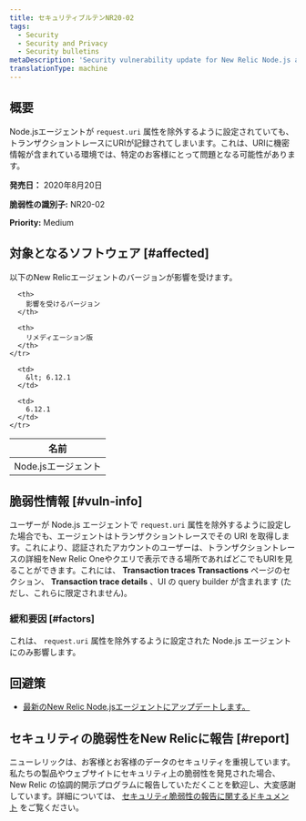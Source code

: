 ```yaml
---
title: セキュリティブルテンNR20-02
tags:
  - Security
  - Security and Privacy
  - Security bulletins
metaDescription: 'Security vulnerability update for New Relic Node.js agent, August 20, 2020'
translationType: machine
---
```


## 概要

Node.jsエージェントが `request.uri` 属性を除外するように設定されていても、トランザクショントレースにURIが記録されてしまいます。これは、URIに機密情報が含まれている環境では、特定のお客様にとって問題となる可能性があります。

**発売日：** 2020年8月20日

**脆弱性の識別子:** NR20-02

**Priority:** Medium

## 対象となるソフトウェア [#affected]

以下のNew Relicエージェントのバージョンが影響を受けます。

<table>
  <thead>
    <tr>
      <th>
        名前
      </th>

      <th>
        影響を受けるバージョン
      </th>

      <th>
        リメディエーション版
      </th>
    </tr>
  </thead>

  <tbody>
    <tr>
      <td>
        Node.jsエージェント
      </td>

      <td>
        &lt; 6.12.1
      </td>

      <td>
        6.12.1
      </td>
    </tr>
  </tbody>
</table>

## 脆弱性情報 [#vuln-info]

ユーザーが Node.js エージェントで `request.uri` 属性を除外するように設定した場合でも、エージェントはトランザクショントレースでその URI を取得します。これにより、認証されたアカウントのユーザーは、トランザクショントレースの詳細をNew Relic Oneやクエリで表示できる場所であればどこでもURIを見ることができます。これには、 **Transaction traces** **Transactions** ページのセクション、 **Transaction trace details** 、UI の query builder が含まれます (ただし、これらに限定されません)。

### 緩和要因 [#factors]

これは、 `request.uri` 属性を除外するように設定された Node.js エージェントにのみ影響します。

## 回避策

* [最新のNew Relic Node.jsエージェントにアップデートします。](/docs/agents/nodejs-agent/installation-configuration/update-nodejs-agent)

## セキュリティの脆弱性をNew Relicに報告 [#report]

ニューレリックは、お客様とお客様のデータのセキュリティを重視しています。私たちの製品やウェブサイトにセキュリティ上の脆弱性を発見された場合、New Relic の協調的開示プログラムに報告していただくことを歓迎し、大変感謝しています。詳細については、 [セキュリティ脆弱性の報告に関するドキュメント](/docs/security/new-relic-security/data-privacy/reporting-security-vulnerabilities) をご覧ください。